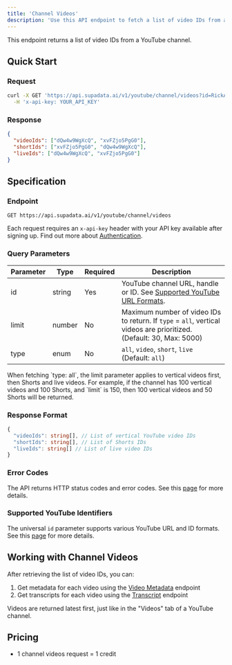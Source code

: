 ```yaml
---
title: 'Channel Videos'
description: 'Use this API endpoint to fetch a list of video IDs from a YouTube channel.'
---
```


This endpoint returns a list of video IDs from a YouTube channel.

## Quick Start

### Request

```bash
curl -X GET 'https://api.supadata.ai/v1/youtube/channel/videos?id=RickAstleyVEVO&limit=50' \
  -H 'x-api-key: YOUR_API_KEY'
```

### Response

```json
{
  "videoIds": ["dQw4w9WgXcQ", "xvFZjo5PgG0"],
  "shortIds": ["xvFZjo5PgG0", "dQw4w9WgXcQ"],
  "liveIds": ["dQw4w9WgXcQ", "xvFZjo5PgG0"]
}
```

## Specification

### Endpoint

`GET https://api.supadata.ai/v1/youtube/channel/videos`

Each request requires an `x-api-key` header with your API key available after signing up. Find out more about [Authentication](/documentation/getting-started#authentication).

### Query Parameters

| Parameter | Type   | Required | Description                                                                                                           |
| --------- | ------ | -------- | --------------------------------------------------------------------------------------------------------------------- |
| id        | string | Yes      | YouTube channel URL, handle or ID. See [Supported YouTube URL Formats](/documentation/youtube/supported-url-formats). |
| limit     | number | No       | Maximum number of video IDs to return. If `type` = `all`, vertical videos are prioritized. (Default: 30, Max: 5000)      |
| type      | enum   | No       | `all`, `video`, `short`, `live` (Default: `all`)                  |

<Info>
  When fetching `type: all`, the limit parameter applies to vertical videos first, then Shorts and live videos. For example, if the channel has 100 vertical videos and 100 Shorts, and `limit` is 150, then 100 vertical videos and 50 Shorts will be returned.
</Info>

### Response Format

```typescript
{
  "videoIds": string[], // List of vertical YouTube video IDs
  "shortIds": string[], // List of Shorts IDs
  "liveIds": string[] // List of live video IDs
}
```

### Error Codes

The API returns HTTP status codes and error codes. See this [page](/documentation/errors) for more details.

### Supported YouTube Identifiers

The universal `id` parameter supports various YouTube URL and ID formats. See this [page](/documentation/youtube/supported-url-formats) for more details.

## Working with Channel Videos

After retrieving the list of video IDs, you can:

1. Get metadata for each video using the [Video Metadata](/documentation/youtube/video) endpoint
2. Get transcripts for each video using the [Transcript](/documentation/youtube/get-transcript) endpoint

<Info>
  Videos are returned latest first, just like in the "Videos" tab of a YouTube channel.
</Info>

## Pricing

- 1 channel videos request = 1 credit
